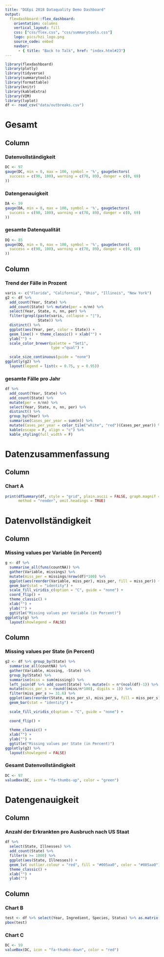 ```yaml
---
title: "DGEpi 2018 Dataquality Demo Dashboard"
output: 
  flexdashboard::flex_dashboard:
    orientation: columns
    vertical_layout: fill
    css: ["css/flex.css", "css/summarytools.css"]
    logo: pics/hzi_logo.png
    source_code: embed
    navbar:
      - { title: "Back to Talk", href: "index.html#23"}
---
```


```r
library(flexdashboard)
library(plotly)
library(tidyverse)
library(summarytools)
library(formattable)
library(knitr)
library(kableExtra)
library(VIM)
library(lvplot)
df <- read_csv("data/outbreaks.csv")
```

Gesamt {data-navmenu="DQ Navigation" data-icon="fa-list" data-orientation=rows}
===

Column 
-----------------------------------------------------------------------

### Datenvollständigkeit

```r
DC <- 97
gauge(DC, min = 0, max = 100, symbol = '%', gaugeSectors(
  success = c(90, 100), warning = c(70, 89), danger = c(0, 69)
))
```

### Datengenauigkeit 

```r
DA <- 59
gauge(DA, min = 0, max = 100, symbol = '%', gaugeSectors(
  success = c(90, 100), warning = c(70, 89), danger = c(0, 69)
))
```

### gesamte Datenqualität

```r
DQ <- 85
gauge(DQ, min = 0, max = 100, symbol = '%', gaugeSectors(
  success = c(90, 100), warning = c(70, 89), danger = c(0, 69)
))
```

Column {data-width=350}
-----------------------------------------------------------------------

### Trend der Fälle in Prozent

```r
varis <- c("Florida", "California", "Ohio", "Illinois", "New York")
g2 <- df %>% 
  add_count(Year, State) %>% 
  add_count(State) %>% mutate(per = n/nn) %>% 
  select(Year, State, n, nn, per) %>% 
  filter(grepl(paste(varis, collapse = "|"), 
               State)) %>% 
  distinct() %>% 
  ggplot(aes(Year, per, color = State)) +
  geom_line() + theme_classic() + xlab("") +
  ylab("") + 
  scale_color_brewer(palette = "Set1", 
                     type ="qual") +
  
  scale_size_continuous(guide = "none")
ggplotly(g2) %>% 
  layout(legend = list(x = 0.75, y = 0.95))
```

### gesamte Fälle pro Jahr 

```r
df %>% 
  add_count(Year, State) %>% 
  add_count(State) %>%
  mutate(per = n/nn) %>% 
  select(Year, State, n, nn, per) %>% 
  distinct() %>% 
  group_by(Year) %>% 
  summarise(Cases_per_year = sum(n)) %>% 
  mutate(Cases_per_year = color_tile("white", "red")(Cases_per_year)) %>% 
  kable(escape = F, align = "c") %>%
  kable_styling(full_width = F)
```


Datenzusammenfassung {data-navmenu="DQ Navigation" data-icon="fa-list" data-orientation=columns}
===

Column {data-width=650}
-----------------------------------------------------------------------

### Chart A

<div align="center">
```r
print(dfSummary(df, style = "grid", plain.ascii = FALSE, graph.magnif = 0.85), 
      method = "render", omit.headings = TRUE)
```
</div>


Datenvollständigkeit {data-navmenu="DQ Navigation" data-icon="fa-list" data-orientation=columns}
===

Column {data-width=650}
-----------------------------------------------------------------------

### Missing values per Variable (in Percent)

```r
g <- df %>% 
  summarise_all(funs(countNA)) %>% 
  gather(Variable, missings) %>% 
  mutate(miss_per = missings/nrow(df)*100) %>% 
  ggplot(aes(reorder(Variable, miss_per), miss_per, fill = miss_per)) +
  geom_bar(stat = "identity") +
  scale_fill_viridis_c(option = "C", guide = "none") +
  coord_flip() +
  theme_classic() +
  xlab("") +
  ylab("") +
  ggtitle("Missing values per Variable (in Percent)")
ggplotly(g) %>% 
  layout(showlegend = FALSE)
```

Column {data-width=350}
-----------------------------------------------------------------------

### Missing values per State (in Percent)

```r
g2 <- df %>% group_by(State) %>% 
  summarise_all(countNA) %>% 
  gather(Variable, missing, -State) %>% 
  group_by(State) %>% 
  summarise(miss = sum(missing)) %>% 
  left_join(df %>% add_count(State) %>% mutate(n = n*(ncol(df)-1)) %>% select(State, n) %>% distinct()) %>% 
  mutate(miss_per_s = round((miss/n*100), digits = 1)) %>% 
  filter(miss_per_s >= 31.6) %>% 
  ggplot(aes(reorder(State, miss_per_s), miss_per_s, fill = miss_per_s)) +
  geom_bar(stat = "identity") +
  
  scale_fill_viridis_c(option = "C", guide = "none") +
  
  coord_flip() +
  
  theme_classic() +
  xlab("") +
  ylab("") +
  ggtitle("Missing values per State (in Percent)")
ggplotly(g2) %>% 
  layout(showlegend = FALSE)
```

### Gesamt Datenvollständigkeit

```r
DC <- 97
valueBox(DC, icon = "fa-thumbs-up", color = "green")
```

Datengenauigkeit {data-navmenu="DQ Navigation" data-icon="fa-list" data-orientation=columns}
===

Column {data-width=650}
-----------------------------------------------------------------------

### Anzahl der Erkrankten pro Ausbruch nach US Staat

```r
df %>% 
  select(State, Illnesses) %>% 
  add_count(State) %>% 
  filter(n >= 1000) %>% 
  ggplot(aes(State, Illnesses)) +
  geom_lv( outlier.colour = "red", fill = "#005aa0", color = "#005aa0") +
  theme_classic() +
  xlab("") +
  ylab("")
```

Column {data-width=350}
-----------------------------------------------------------------------

### Chart B

```r
test <- df %>% select(Year, Ingredient, Species, Status) %>% as.matrix()
pbox(test)
```

### Chart C

```r
DC <- 59
valueBox(DC, icon = "fa-thumbs-down", color = "red")
```

